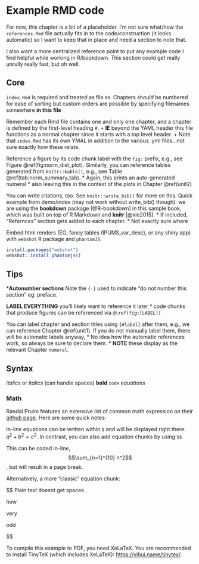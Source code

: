 # Example RMD code {#ex_code}
 
For now, this chapter is a bit of a placeholder. I'm not sure what/how the `references.Rmd` file actually fits in to the code/construction (it looks automatic) so I want to keep that in place and need a section to note that. 

I also want a more centralized reference point to put any example code I find helpful while working in R/bookdown. This section could get really unrully really fast, but oh well.



## Core

`index.Rmd` is required and treated as file `00`. Chapters *should* be numbered for ease of sorting but custom orders are possible by specifying filenames somewhere **in this file**


Remember each Rmd file contains one and only one chapter, and a chapter is defined by the first-level heading `#`.
  + **IE** beyond the YAML header this file functions as a normal chapter since it starts with a top level header.
  + Note that `index.Rmd` has its own YMAL in addition to the various .yml files...not sure exactly how these relate.

Reference a figure by its code chunk label with the `fig:` prefix, e.g., see Figure \@ref(fig:norm_dist_plot). Similarly, you can reference tables generated from `knitr::kable()`, e.g., see Table \@ref(tab:norm_summary_tab).
  * Again, this prints an auto-generated numeral
  * also leaving this in the context of the plots in Chapter \@ref(unit2)
  

You can write citations, too. See `knitr::write_bib()` for more on this. Quick example from demo/index (may not work without write_bib() though): we are using the **bookdown** package [@R-bookdown] in this sample book, which was built on top of R Markdown and **knitr** [@xie2015].
  * If included, "Refernces" section gets added to each chapter. 
  * Not exactly sure where


Embed html renders (EG, fancy tables (IPUMS_var_desc), or any shiny app) with `webshot` R package and `phantomJS`.

```r
install.packages("webshot")
webshot::install_phantomjs()
```
  
## Tips

***Autonumber sections** Note the `{-}` used to indicate "do not number this section" eg: preface.

**LABEL EVERYTHING** you'll likely want to reference it later
  * code chunks that produce figures can be referenced via `@\ref(fig:[LABEL])`
  

You can label chapter and section titles using `{#label}` after them, e.g., we can reference Chapter \@ref(unit1). If you do not manually label them, there will be automatic labels anyway,
  * No idea how the automatic references work, so always be sure to declare them.
  * **NOTE** these display as the relevant Chapter `numeral`.
  
  


## Syntax

_italics_ or 
*italics* (can handle spaces)
**bold**
`code`
$equations$

### Math

Randal Pruim features an extensive list of common math expression on their [github page](https://rpruim.github.io/s341/S19/from-class/MathinRmd.html). Here are some quick notes: 

In-line equations can be written within `$` and will be displayed right there: $a^2 + b^2 = c^2$. In contrast, you can also add equation chunks by using `$$` 

This can be coded in-line,  $$\sum_{n=1}^{10} n^2$$, but will result in a page break.


Alternatively, a more "classic" equation chunk:

$$
Plain text doesnt get spaces

how

very



odd

$$

To compile this example to PDF, you need XeLaTeX. You are recommended to install TinyTeX (which includes XeLaTeX): <https://yihui.name/tinytex/>.
